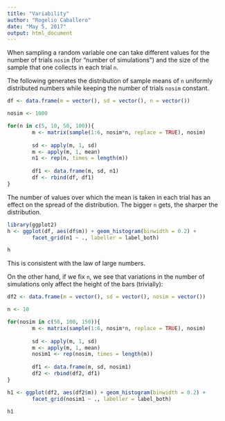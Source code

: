 ```yaml
---
title: "Variability"
author: "Rogelio Caballero"
date: "May 5, 2017"
output: html_document
---
```

When sampling a random variable one can take different values for the number of trials ```nosim``` (for "number of simulations") and the size of the sample that one collects in each trial ```n```.

The following generates the distribution of sample means of ```n``` uniformly distributed numbers while keeping the number of trials ```nosim``` constant.

```r
df <- data.frame(m = vector(), sd = vector(), n = vector())

nosim <- 1000

for(n in c(5, 10, 50, 100)){
        m <- matrix(sample(1:6, nosim*n, replace = TRUE), nosim)
                
        sd <- apply(m, 1, sd)
        m <- apply(m, 1, mean)
        n1 <- rep(n, times = length(m))
                
        df1 <- data.frame(m, sd, n1)
        df <- rbind(df, df1)
}
```

The number of values over which the mean is taken in each trial has an effect on the spread of the distribution. The bigger ```n``` gets, the sharper the distribution.

```r
library(ggplot2)
h <- ggplot(df, aes(df$m)) + geom_histogram(binwidth = 0.2) +
        facet_grid(n1 ~ ., labeller = label_both)

h
```

This is consistent with the law of large numbers.

On the other hand, if we fix ```n```, we see that variations in the number of simulations only affect the height of the bars (trivially):

```r
df2 <- data.frame(m = vector(), sd = vector(), nosim = vector())

n <- 10

for(nosim in c(50, 100, 150)){
        m <- matrix(sample(1:6, nosim*n, replace = TRUE), nosim)
        
        sd <- apply(m, 1, sd)
        m <- apply(m, 1, mean)
        nosim1 <- rep(nosim, times = length(m))
        
        df1 <- data.frame(m, sd, nosim1)
        df2 <- rbind(df2, df1)
}

h1 <- ggplot(df2, aes(df2$m)) + geom_histogram(binwidth = 0.2) +
        facet_grid(nosim1 ~ ., labeller = label_both)

h1
```